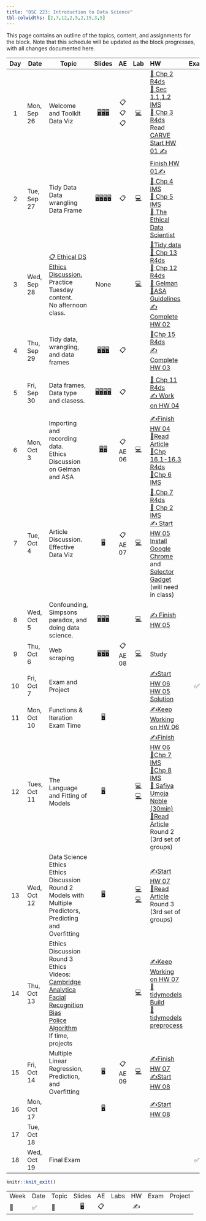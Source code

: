 ```yaml
---
title: "DSC 223: Introduction to Data Science"
tbl-colwidths: [2,7,12,2,5,2,15,3,5]
---
```


This page contains an outline of the topics, content, and assignments for the block. Note that this schedule will be updated as the block progresses, with all changes documented here.

::: column-screen-inset-right
| Day | Date         | Topic                                                                                                                                                                                                                                                                                                                                                                          |                                                                                                                                                                               Slides                                                                                                                                                                                |    AE    |                                                                                              Lab                                                                                               | HW                                                                                                                                                                                                                                                                                                                                                                                                                                                                                                                                           | Exam | Project                                                                                |
|:------:|--------|--------|:------:|:------:|:------:|:-----------|:------:|:-------|
|  1  | Mon, Sep 26  | Welcome and Toolkit <br/> Data Viz                                                                                                                                                                                                                                                                                                                                             |                                              [🖥️](/course-materials/_slides/u1-d01-welcome/u1-d01-welcome.pdf "u1-d01-welcome")[🖥️](/course-materials/_slides/u1-d02-toolkit-r/u1-d02-toolkit-r.pdf "u1-d02-toolkit-r")[🖥️](/course-materials/_slides/u1-d03-toolkit-git/u1-d03-toolkit-git.pdf "u1-d03-toolkit-git")                                               |  📋📋📋  |                                                   [💻](/course-materials/lab-instructions/lab-01/lab-01-hello-r.html "Lab 01 Instructions")                                                    | [📖 Chp 2 R4ds](https://r4ds.had.co.nz/explore-intro.html "Read Chapter 2 R4ds") <br/> [📖 Sec 1.1,1.2 IMS](https://openintro-ims.netlify.app/data-hello.html "Sec 1.1,1.2 IMS") <br/> [📖 Chp 3 R4ds](https://r4ds.had.co.nz/data-visualisation.html "Read Chapter 2 R4ds") <br/> Read [CARVE](/course-materials/documents/CARVE.pdf) <br/> [Start HW 01 ✍️](/course-materials/hw-instructions/hw-01/hw-01-pet-names.html "Your version available via GitHub")                                                                              |      |                                                                                        |
|  2  | Tue, Sep 27  | Tidy Data <br/> Data wrangling <br/> Data Frame                                                                                                                                                                                                                                                                                                                                |             [🖥️](/course-materials/_slides/u2-d01-data-viz/u2-d01-data-viz.pdf "u2-d01-data-viz")[🖥️](/course-materials/_slides/u2-d02-ggplot2/u2-d02-ggplot2.pdf "u2-d02-ggplot2")[🖥️](/course-materials/_slides/u2-d03-viz-num/u2-d03-viz-num.pdf "u2-d03-viz-num")[🖥️](/course-materials/_slides/u2-d04-viz-cat/u2-d04-viz-cat.pdf "u2-d04-viz-cat")             |    📋    |                                                   [💻](/course-materials/lab-instructions/lab-01/lab-01-hello-r.html "Lab 01 Instructions")                                                    | [Finish HW 01](/course-materials/hw-instructions/hw-01/hw-01-pet-names.html)[✍️](/course-materials/hw-instructions/hw-01/hw-01-pet-names.html "Your version available via GitHub") <br/> [📖 Chp 4 IMS](https://openintro-ims.netlify.app/explore-categorical.html "Sec 1.1,1.2 IMS") <br/> [📖 Chp 5 IMS](https://openintro-ims.netlify.app/explore-numerical.html "Read Chapter 2 R4ds") <br/> [📖 The Ethical Data Scientist](https://slate.com/technology/2016/02/how-to-bring-better-ethics-to-data-science.html "Read Chapter 2 R4ds") |      |                                                                                        |
|  3  | Wed, Sep 28  | [📋 Ethical DS Ethics Discussion.](/course-materials/class-discussion/ethical_ds_discussion.qmd) <br/> Practice Tuesday content. <br/> No afternoon class.                                                                                                                                                                                                                     |                                                                                                                                                                                None                                                                                                                                                                                 |          |                                                [💻](/course-materials/lab-instructions/lab-02/lab-02-plastic-waste.html "Lab 02 Instructions")                                                 | [📖Tidy data](https://www.jstatsoft.org/article/view/v059i10) <br/> [📖 Chp 13 R4ds](https://r4ds.had.co.nz/relational-data.html) <br/> [📖 Chp 12 R4ds](https://r4ds.had.co.nz/tidy-data.html) <br/> [📖 Gelman](http://www.stat.columbia.edu/~gelman/research/published/ChanceEthics14.pdf) <br/> [📖ASA Guidelines](https://www.amstat.org/your-career/ethical-guidelines-for-statistical-practice)<br/>[✍️Complete HW 02](/course-materials/hw-instructions/hw-02/hw-02-airbnb-edi.html "Your version available via GitHub")             |      |                                                                                        |
|  4  | Thu, Sep 29  | Tidy data, wrangling, and data frames                                                                                                                                                                                                                                                                                                                                          |                                     [🖥️](/course-materials/_slides/u2-d05-tidy-data/u2-d05-tidy-data.pdf "u2-d05-tidy-data")[🖥️](/course-materials/_slides/u2-d06-grammar-wrangle/u2-d06-grammar-wrangle.pdf "u2-d06-grammar-wrangle")[🖥️](/course-materials/_slides/u2-d07-single-df/u2-d07-single-df.pdf "u2-d07-single-df")                                      |    📋    |                                                                                                                                                                                                | [📖Chp 15 R4ds](https://r4ds.had.co.nz/factors.html) <br/>[✍️ Complete HW 03](/course-materials/hw-instructions/hw-03/hw-03-accidents.html "Your version available via GitHub")                                                                                                                                                                                                                                                                                                                                                              |      | 📂Project Group Meeting                                                                |
|  5  | Fri, Sep 30  | Data frames, Data type and clasess.                                                                                                                                                                                                                                                                                                                                            | [🖥️](/course-materials/_slides/u2-d08-multi-df/u2-d08-multi-df.pdf "u2-d08-multi-df")[🖥️](/course-materials/_slides/u2-d09-tidying/u2-d09-tidying.pdf "u2-d09-tidying")[🖥️](/course-materials/_slides/u2-d10-data-types/u2-d10-data-types.pdf "u2-d10-data-types")[🖥️](/course-materials/_slides/u2-d11-data-classes/u2-d11-data-classes.pdf "u2-d11-data-classes") |    📋    |                                                                                                                                                                                                | [📖 Chp 11 R4ds](https://r4ds.had.co.nz/data-import.html) <br/> [✍️ Work on HW 04](/course-materials/hw-instructions/hw-04/hw-04-college-majors.html "Your version available via GitHub")                                                                                                                                                                                                                                                                                                                                                    |      | 📂 Proposal Meetings. Afternoon class.                                                 |
|  6  | Mon, Oct 3   | Importing and recording data. <br/> Ethics Discussion on Gelman and ASA                                                                                                                                                                                                                                                                                                        |                                                                                    [🖥️](/course-materials/_slides/u2-d12-data-import/u2-d12-data-import.pdf "u2-d12-data-import")[🖥️](/course-materials/_slides/u2-d13-data-recode/u2-d13-data-recode.pdf "u2-d13-data-recode")                                                                                     | 📋 AE 06 |                                               [💻](/course-materials/lab-instructions/lab-03/lab-03-nobel-laureates.html "Lab 03 Instructions")                                                | [✍️Finish HW 04](/course-materials/hw-instructions/hw-04/hw-04-college-majors.html "Due at 9am on Oct 4th")<br/>[📖Read Article](/course-materials/class-discussion/multiple_article_ethics_discussion.html)<br/>[📖Chp 16.1-16.3 R4ds](https://r4ds.had.co.nz/dates-and-times.html "Chp 16.1-16.3 R4ds")<br/>[📖Chp 6 IMS](https://openintro-ims.netlify.app/explore-applications.html "Chp 6 IMS")                                                                                                                                         |      |                                                                                        |
|  7  | Tue, Oct 4   | Article Discussion.<br/>Effective Data Viz                                                                                                                                                                                                                                                                                                                                     |                                                                                                                          [🖥️](/course-materials/_slides/u2-d14-effective-dataviz/u2-d14-effective-dataviz.pdf "u2-d14-effective-dataviz")                                                                                                                           | 📋 AE 07 |                                                 [💻](/course-materials/lab-instructions/lab-04/lab-04-viz-sp-data.html "Lab 04 Instructions")                                                  | [📖 Chp 7 R4ds](https://r4ds.had.co.nz/exploratory-data-analysis.html "Chp 7 R4ds")<br/>[📖 Chp 2 IMS](https://openintro-ims.netlify.app/data-design.html "Chp 2 IMS")<br/>[✍️ Start HW 05](/course-materials/hw-instructions/hw-05/hw-05-legos.html "Due at 9am on Oct 6th") <br/>[Install Google Chrome](https://support.google.com/chrome/answer/95346?hl=en&co=GENIE.Platform%3DDesktop) and [Selector Gadget](https://chrome.google.com/webstore/detail/selectorgadget/mhjhnkcfbdhnjickkkdbjoemdmbfginb?hl=en) (will need in class)     |      |                                                                                        |
|  8  | Wed, Oct 5   | Confounding, Simpsons paradox, and doing data science.                                                                                                                                                                                                                                                                                                                         |       [🖥️](/course-materials/_slides/u2-d15-studies-confounding/u2-d15-studies-confounding.pdf "u2-d15-studies-confounding")[🖥️](/course-materials/_slides/u2-d16-simpsons-paradox/u2-d16-simpsons-paradox.pdf "u2-d16-simpsons-paradox")[🖥️](/course-materials/_slides/u2-d17-doing-data-science/u2-d17-doing-data-science.pdf "u2-d17-doing-data-science")        |          |                                               [💻](/course-materials/lab-instructions/lab-05/lab-05-wrangle-sp-data.html "Lab 05 Instructions")                                                | [✍️ Finish HW 05](/course-materials/hw-instructions/hw-05/hw-05-legos.html "Due at 9am on Oct 6th")                                                                                                                                                                                                                                                                                                                                                                                                                                          |      |                                                                                        |
|  9  | Thu, Oct 6   | Web scraping                                                                                                                                                                                                                                                                                                                                                                   |                                 [🖥️](/course-materials/_slides/u2-d18-web-scrape/u2-d18-web-scrape.pdf "u2-d18-web-scrape")[🖥️](/course-materials/_slides/u2-d19-top-250-imdb/u2-d19-top-250-imdb.pdf "u2-d19-top-250-imdb")[🖥️](/course-materials/_slides/u2-d20-considerations/u2-d20-considerations.pdf "u2-d20-considerations")                                 | 📋 AE 08 |                                                  [💻](/course-materials/lab-instructions/lab-06/lab-06-sad-plots.html "Lab 06 Instructions")                                                   | Study                                                                                                                                                                                                                                                                                                                                                                                                                                                                                                                                        |      |                                                                                        |
| 10  | Fri, Oct 7   | Exam and Project                                                                                                                                                                                                                                                                                                                                                               |                                                                                                                                                                                                                                                                                                                                                                     |          |                                                                                                                                                                                                | [✍️Start HW 06](/course-materials/hw-instructions/hw-06/hw-06-money-in-politics.html "Due at 9am on Oct 12th")<br/> [HW 05 Solution](https://moodle.cornellcollege.edu/pluginfile.php/324427/mod_resource/content/1/HW_05_anonymous.html "HW 05 Solution")                                                                                                                                                                                                                                                                                   |  ✅  | 📂Project Update Meeting                                                               |
| 11  | Mon, Oct 10  | Functions & Iteration <br/> Exam Time                                                                                                                                                                                                                                                                                                                                          |                                                                                                                                          [🖥️](/course-materials/slides/functions_iteration.qmd "functions and iteration")                                                                                                                                           |          |                                                                                                                                                                                                | [✍️Keep Working on HW 06](/course-materials/hw-instructions/hw-06/hw-06-money-in-politics.html "Due at 9am on Oct 12th")                                                                                                                                                                                                                                                                                                                                                                                                                     |      |                                                                                        |
| 12  | Tues, Oct 11 | The Language and Fitting of Models                                                                                                                                                                                                                                                                                                                                             |                                                                                                                                     [🖥️](/course-materials/slides/language_fitting_models.qmd "language and fitting of models")                                                                                                                                     |          |     [💻](/course-materials/lab-instructions/lab-08/lab-08-uoe-art.html "Lab 08 Instructions")[💻](/course-materials/lab-instructions/lab-09/lab-09-better-viz.html "Lab 09 Instructions")      | [✍️Finish HW 06](/course-materials/hw-instructions/hw-06/hw-06-money-in-politics.html "Due at 9am on Oct 12th")<br/>[📖Chp 7 IMS](https://openintro-ims.netlify.app/model-slr.html "Chp 7 IMS")<br/>[📖Chp 8 IMS](https://openintro-ims.netlify.app/model-mlr.html "Chp 8 IMS")<br/>[🎥 Safiya Umoja Noble (30min)](https://www.youtube.com/watch?app=desktop&v=tNi_U1Bb1S0 "Safiaya Umoja Noble (30min)")<br/>[📖Read Article](/course-materials/class-discussion/multiple_article_ethics_discussion.html) Round 2 (3rd set of groups)      |      |                                                                                        |
| 13  | Wed, Oct 12  | Data Science Ethics<br/>Ethics Discussion Round 2<br/>Models with Multiple Predictors, Predicting and Overfitting                                                                                                                                                                                                                                                              |                                                                                                                                            [🖥️](/course-materials/slides/data_science_ethics.qmd "Data Science Ethics")                                                                                                                                             |          | [💻](/course-materials/lab-instructions/lab-09/lab-09-better-viz.html "Lab 09 Instructions")[💻](/course-materials/lab-instructions/lab-10/lab-10-slr-course-evals.html "Lab 10 Instructions") | [✍️Start HW 07](/course-materials/hw-instructions/hw-07/hw-07-bike-rentals-dc.html "Due at 9am on Oct 17th")<br/>[📖Read Article](/course-materials/class-discussion/multiple_article_ethics_discussion.html) Round 3 (3rd set of groups)                                                                                                                                                                                                                                                                                                    |      |                                                                                        |
| 14  | Thu, Oct 13  | Ethics Discussion Round 3 <br/>Ethics Videos:<br/>[Cambridge Analytica](https://www.youtube.com/watch?app=desktop&v=FXdYSQ6nu-M "The Guardian") <br/> [Facial Recognition Bias](https://www.youtube.com/watch?app=desktop&v=UG_X_7g63rY "Joy Buolamwini")<br/>[Police Algorithm](https://www.youtube.com/watch?app=desktop&v=5zxDwA99soA "Kristian Lum")<br/>If time, projects |                                                                                                                                                                                                                                                                                                                                                                     |          |                                           [💻](/course-materials/lab-instructions/lab-14/lab-14-collaborating-on-github.html "Lab 14 Instructions")                                            | [✍️Keep Working on HW 07](/course-materials/hw-instructions/hw-07/hw-07-bike-rentals-dc.html "Due at 9am on Oct 17th")<br/>[📖tidymodels Build](https://www.tidymodels.org/start/models/ "tidymodels build a model")<br/>[📖tidymodels preprocess](https://www.tidymodels.org/start/recipes/ "tidymodels preprocess with a recipe")                                                                                                                                                                                                          |      | [📂](project-description.qmd "Paper Due at 11:59 PM Friday October 14th")Time to work. |
| 15  | Fri, Oct 14  | Multiple Linear Regression, Prediction, and Overfitting                                                                                                                                                                                                                                                                                                                        |                                                                                                                                         [🖥️](/course-materials/slides/mlr_prediction.qmd "language and fitting of models")                                                                                                                                          | 📋 AE 09 |                                               [💻](/course-materials/lab-instructions/lab-11/lab-11-mlr-course-evals.html "Lab 11 Instructions")                                               | [✍️Finish HW 07](/course-materials/hw-instructions/hw-07/hw-07-bike-rentals-dc.html "Due at 9am on Oct 16th")<br/>[✍️Start HW 08](/course-materials/hw-instructions/hw-08/hw-08-exploring-gss.html "Due at 9am on Oct 17th")                                                                                                                                                                                                                                                                                                                 |      | [📂Project Paper](project-description.qmd "Paper Due at 11:59 PM Friday October 14th") |
| 16  | Mon, Oct 17  |                                                                                                                                                                                                                                                                                                                                                                                |                                                                                                                                       [🖥️](/course-materials/slides/interact_data_viz.qmd "interactive data visualizations")                                                                                                                                        |          |                                                                                                                                                                                                | [✍️Start HW 08](/course-materials/hw-instructions/hw-08/hw-08-exploring-gss.html "Due at 9am on Oct 18th")                                                                                                                                                                                                                                                                                                                                                                                                                                   |      |                                                                                        |
| 17  | Tue, Oct 18  |                                                                                                                                                                                                                                                                                                                                                                                |                                                                                                                                                                                                                                                                                                                                                                     |          |                                                                                                                                                                                                |                                                                                                                                                                                                                                                                                                                                                                                                                                                                                                                                              |      | 📂                                                                                     |
| 18  | Wed, Oct 19  | Final Exam                                                                                                                                                                                                                                                                                                                                                                     |                                                                                                                                                                                                                                                                                                                                                                     |          |                                                                                                                                                                                                |                                                                                                                                                                                                                                                                                                                                                                                                                                                                                                                                              |  ✅  |                                                                                        |
:::

```r
knitr::knit_exit()
```

|      |      |       |        |     |      |     |      |         |
|------|------|-------|:------:|:---:|:----:|:---:|:----:|:--------|
| Week | Date | Topic | Slides | AE  | Labs | HW  | Exam | Project |
| 🎥   | ✅   | 📂    |   🖥️   | 📋  |      | ✍️  |      |         |
